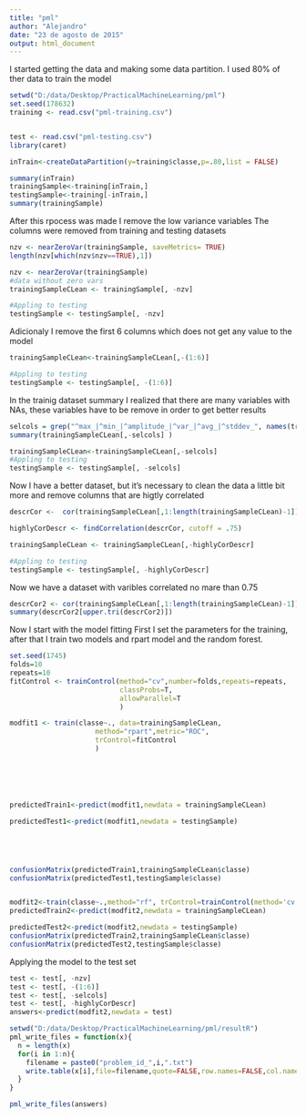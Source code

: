 ```yaml
---
title: "pml"
author: "Alejandro"
date: "23 de agosto de 2015"
output: html_document
---
```




I started getting the data and making some data partition.
I used 80% of ther data to train the model

```r
setwd("D:/data/Desktop/PracticalMachineLearning/pml")
set.seed(178632)
training <- read.csv("pml-training.csv")


test <- read.csv("pml-testing.csv")
library(caret)

inTrain<-createDataPartition(y=training$classe,p=.80,list = FALSE)

summary(inTrain)
trainingSample<-training[inTrain,]
testingSample<-training[-inTrain,]
summary(trainingSample)

```
After this rpocess was made I remove the low variance variables
The columns were removed from training and testing datasets
```r
nzv <- nearZeroVar(trainingSample, saveMetrics= TRUE)
length(nzv[which(nzv$nzv==TRUE),1])

nzv <- nearZeroVar(trainingSample)
#data without zero vars
trainingSampleCLean <- trainingSample[, -nzv]

#Appling to testing
testingSample <- testingSample[, -nzv]
```

Adicionaly I remove the first 6 columns which does not get any value to the model

```r

trainingSampleCLean<-trainingSampleCLean[,-(1:6)]

#Appling to testing
testingSample <- testingSample[, -(1:6)]

```
In the trainig dataset summary I realized that there are many variables with NAs, these variables have to be remove in order to get better results

```r
selcols = grep("^max_|^min_|^amplitude_|^var_|^avg_|^stddev_", names(trainingSampleCLean)) 
summary(trainingSampleCLean[,-selcols] )

trainingSampleCLean<-trainingSampleCLean[,-selcols] 
#Appling to testing
testingSample <- testingSample[, -selcols]

```
Now I  have a better dataset, but it's necessary to clean the data a little bit more and remove columns that are higtly correlated

```r

descrCor <-  cor(trainingSampleCLean[,1:length(trainingSampleCLean)-1])

highlyCorDescr <- findCorrelation(descrCor, cutoff = .75)

trainingSampleCLean <- trainingSampleCLean[,-highlyCorDescr]

#Appling to testing
testingSample <- testingSample[, -highlyCorDescr]

```
Now we have a dataset with varibles correlated no mare than 0.75

```r
descrCor2 <- cor(trainingSampleCLean[,1:length(trainingSampleCLean)-1])
summary(descrCor2[upper.tri(descrCor2)])

```
Now I start with the model fitting
First I set the parameters for the training, after that I train two models and rpart model and the random forest.

```r
set.seed(1745)
folds=10
repeats=10
fitControl <- trainControl(method="cv",number=folds,repeats=repeats,
                           classProbs=T,
                           allowParallel=T
                           )

modfit1 <- train(classe~., data=trainingSampleCLean,
                     method="rpart",metric="ROC",
                     trControl=fitControl
                     )






predictedTrain1<-predict(modfit1,newdata = trainingSampleCLean)

predictedTest1<-predict(modfit1,newdata = testingSample)





confusionMatrix(predictedTrain1,trainingSampleCLean$classe)
confusionMatrix(predictedTest1,testingSample$classe)



```
```r
modfit2<-train(classe~.,method="rf", trControl=trainControl(method='cv'), number=5, allowParallel=TRUE ,data=trainingSampleCLean)
predictedTrain2<-predict(modfit2,newdata = trainingSampleCLean)

predictedTest2<-predict(modfit2,newdata = testingSample)
confusionMatrix(predictedTrain2,trainingSampleCLean$classe)
confusionMatrix(predictedTest2,testingSample$classe)


```



Applying the model to the test set


```r
test <- test[, -nzv]
test <- test[, -(1:6)]
test <- test[, -selcols]
test <- test[, -highlyCorDescr]
answers<-predict(modfit2,newdata = test)

setwd("D:/data/Desktop/PracticalMachineLearning/pml/resultR")
pml_write_files = function(x){
  n = length(x)
  for(i in 1:n){
    filename = paste0("problem_id_",i,".txt")
    write.table(x[i],file=filename,quote=FALSE,row.names=FALSE,col.names=FALSE)
  }
}

pml_write_files(answers)

```
